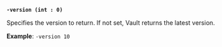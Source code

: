 <a id="kv-flag-version" />

**`-version (int : 0)`**

Specifies the version to return. If not set, Vault returns the latest version.

**Example**: `-version 10`